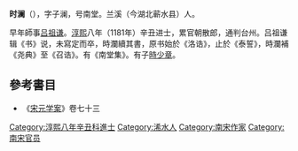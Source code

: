 '''时澜'''（{{bd|?||?|}}），字子澜，号南堂。兰溪（今湖北蕲水县）人。

早年師事[[吕祖谦|吕祖谦]]。[[淳熙|淳熙]]八年（1181年）辛丑进士，累官朝散郎，通判台州。吕祖谦辑《书》说，未寫定而卒，時瀾續其書，原书始於《洛诰》，止於《泰誓》，時瀾補《尧典》至《召诰》。有《南堂集》。有子[[時少章|時少章]]。

==參考書目==
*《[[宋元学案|宋元学案]]》卷七十三

[[Category:淳熙八年辛丑科進士|Category:淳熙八年辛丑科進士]]
[[Category:浠水人|Category:浠水人]]
[[Category:南宋作家|Category:南宋作家]]
[[Category:南宋官员|Category:南宋官员]]